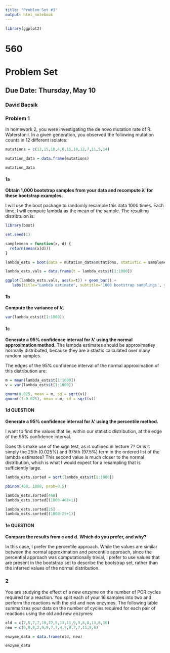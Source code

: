 ```yaml
---
title: "Problem Set #3"
output: html_notebook
---
```

```r
library(ggplot2)
```

# 560
# Problem Set ##

## Due Date: Thursday, May 10
### David Bacsik

### Problem 1
In homework 2, you were investigating the de novo mutation rate of R. Waterstonii.
In a given generation, you observed the following mutation counts in 12 different
isolates:

```r
mutations = c(12,15,10,4,6,15,18,12,7,11,5,14)

mutation_data = data.frame(mutations)

mutation_data

```

#### 1a
**Obtain 1,000 bootstrap samples from your data and recompute λ' for these bootstrap examples.**

I will use the boot package to randomly resample this data 1000 times. Each time, I will compute lambda as the mean of the sample. The resulting distribtuion is:
```r
library(boot)

set.seed(1)

samplemean = function(x, d) {
  return(mean(x[d]))
}

lambda_ests = boot(data = mutation_data$mutations, statistic = samplemean, R = 1000)

lambda_ests.vals = data.frame(t = lambda_ests$t[1:1000])

ggplot(lambda_ests.vals, aes(x=t)) + geom_bar() +
   labs(title="Lambda estimate", subtitle='1000 bootstrap samplings', y="count", x = "lambda")
```

#### 1b
**Compute the variance of λ'.**

```r
var(lambda_ests$t[1:1000])
```

#### 1c
**Generate a 95% confidence interval for λ' using the normal approximation method.**
The lambda estimates should be approximatley normally distributed, because they are a stastic calculated over many random samples.

The edges of the 95% confidence interval of the normal approximation of this distribution are:

```r
m = mean(lambda_ests$t[1:1000])
v = var(lambda_ests$t[1:1000])

qnorm(0.025, mean = m, sd = sqrt(v))
qnorm((1-0.025), mean = m, sd = sqrt(v))
```

#### 1d QUESTION
**Generate a 95% confidence interval for λ' using the percentile method.**

I want to find the values that lie, within our statistic distribution, at the edge of the 95% confidence interval.

Does this make use of the sign test, as is outlined in lecture 7? Or is it simply the 25th (0.025%) and 975th (97.5%) term in the ordered list of the lambda estimates? This second value is much closer to the normal distribution, which is what I would expect for a resampling that is sufficiently large.

```r
lambda_ests.sorted = sort(lambda_ests$t[1:1000])

pbinom(468, 1000, prob=0.5)

lambda_ests.sorted[468]
lambda_ests.sorted[(1000-468+1)]

lambda_ests.sorted[25]
lambda_ests.sorted[(1000-25+1)]

```

#### 1e QUESTION
**Compare the results from c and d. Which do you prefer, and why?**

In this case, I prefer the percentile approach. While the values are similar between the normal approximation and percentile approach, since the percential approach was computationally trivial, I prefer to use values that are present in the bootstrap set to describe the bootstrap set, rather than the inferred values of the normal distribution.

### 2
You are studying the effect of a new enzyme on the number of PCR cycles required for a reaction. You split each of your 16 samples into two and perform the reactions with the old and new enzymes. The following table summarizes your data on the number of cycles required for each pair of reactions using the old and new enzymes:

```r
old = c(7,5,7,7,10,12,5,13,11,9,9,8,8,13,6,10)
new = c(6,8,8,2,9,9,7,7,4,7,8,7,7,11,8,6)

enzyme_data = data.frame(old, new)

enzyme_data
```